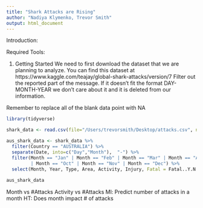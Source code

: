 ```yaml
---
title: "Shark Attacks are Rising"
author: "Nadiya Klymenko, Trevor Smith"
output: html_document
---
```


Introduction:



Required Tools:



1. Getting Started
  We need to first download the dataset that we are planning to analyze. You can find this dataset at https://www.kaggle.com/teajay/global-shark-attacks/version/7 
  Filter out the reported part of the message. If it doesn't fit the format DAY-MONTH-YEAR we don't care about it and it is deleted from our information. 
  
  Remember to replace all of the blank data point with NA 
```r
library(tidyverse)

shark_data <- read.csv(file="/Users/trevorsmith/Desktop/attacks.csv", na.strings=c("","NA"))

aus_shark_data <- shark_data %>% 
  filter(Country == "AUSTRALIA") %>%
  separate(Date, into=c("Day","Month"),  "-") %>%
  filter(Month == "Jan" | Month == "Feb" | Month == "Mar" | Month == "Apr" | Month == "May" | Month == "Jun" | Month == "Jul" | Month == "Aug" | Month == "Sep"
         | Month == "Oct" | Month == "Nov" | Month == "Dec") %>% 
  select(Month, Year, Type, Area, Activity, Injury, Fatal = Fatal..Y.N.)
  
aus_shark_data

```
  
  
  Month vs #Attacks
  Activity vs #Attacks
  Ml: Predict number of attacks in a month
  HT: Does month impact # of attacks

  
  
  
  
  
  
  